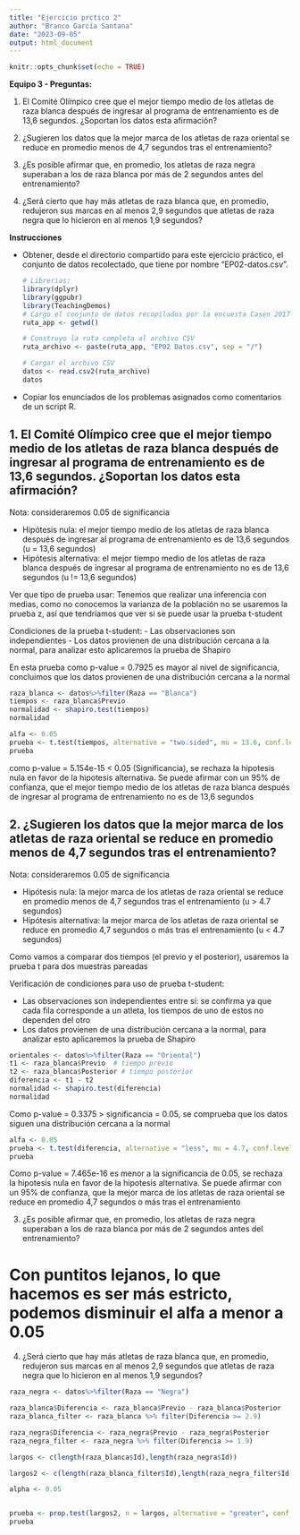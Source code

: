 ```yaml
---
title: "Ejercicio prctico 2"
author: "Branco García Santana"
date: "2023-09-05"
output: html_document
---
```


```r
knitr::opts_chunk$set(echo = TRUE)
```

**Equipo 3 - Preguntas:**

1.  El Comité Olímpico cree que el mejor tiempo medio de los atletas de raza blanca después de ingresar al programa de entrenamiento es de 13,6 segundos. ¿Soportan los datos esta afirmación?

2.  ¿Sugieren los datos que la mejor marca de los atletas de raza oriental se reduce en promedio menos de 4,7 segundos tras el entrenamiento?

3.  ¿Es posible afirmar que, en promedio, los atletas de raza negra superaban a los de raza blanca por más de 2 segundos antes del entrenamiento?

4.  ¿Será cierto que hay más atletas de raza blanca que, en promedio, redujeron sus marcas en al menos 2,9 segundos que atletas de raza negra que lo hicieron en al menos 1,9 segundos?

**Instrucciones**

-   Obtener, desde el directorio compartido para este ejercicio práctico, el conjunto de datos recolectado, que tiene por nombre "EP02-datos.csv".

    ```r
    # Librerias: 
    library(dplyr)
    library(ggpubr)
    library(TeachingDemos)
    # Cargo el conjunto de datos recopilados por la encuesta Casen 2017 en la Región Metropolitana
    ruta_app <- getwd()

    # Construyo la ruta completa al archivo CSV
    ruta_archivo <- paste(ruta_app, "EP02 Datos.csv", sep = "/")

    # Cargar el archivo CSV
    datos <- read.csv2(ruta_archivo)
    datos
    ```

-   Copiar los enunciados de los problemas asignados como comentarios de un script R.

## 1. El Comité Olímpico cree que el mejor tiempo medio de los atletas de raza blanca después de ingresar al programa de entrenamiento es de 13,6 segundos. ¿Soportan los datos esta afirmación?

Nota: consideraremos 0.05 de significancia

- Hipótesis nula: el mejor tiempo medio de los atletas de raza blanca después de ingresar al programa de entrenamiento es de 13,6 segundos (u = 13,6 segundos)
- Hipótesis alternativa: el mejor tiempo medio de los atletas de raza blanca después de ingresar al programa de entrenamiento no es de 13,6 segundos (u != 13,6 segundos)


Ver que tipo de prueba usar:
Tenemos que realizar una inferencia con medias, como no conocemos la varianza de la población no se usaremos la prueba z, así que tendríamos que ver si se puede usar la prueba t-student

Condiciones de la prueba t-student:
- Las observaciones son independientes 
- Los datos provienen de una distribución cercana a la normal, para analizar esto aplicaremos la prueba de Shapiro

En esta prueba como p-value = 0.7925 es mayor al nivel de significancia, concluimos que los datos provienen de una distribución cercana a la normal
```r
raza_blanca <- datos%>%filter(Raza == "Blanca")
tiempos <- raza_blanca$Previo
normalidad <- shapiro.test(tiempos)
normalidad
```

```r
alfa <- 0.05
prueba <- t.test(tiempos, alternative = "two.sided", mu = 13.6, conf.level = 1 - alfa)
prueba
```

como p-value = 5.154e-15 < 0.05 (Significancia), se rechaza la hipotesis nula en favor de la hipotesis alternativa. Se puede afirmar con un 95% de confianza, que el mejor tiempo medio de los atletas de raza blanca después de ingresar al programa de entrenamiento no es de 13,6 segundos



## 2. ¿Sugieren los datos que la mejor marca de los atletas de raza oriental se reduce en promedio menos de 4,7 segundos tras el entrenamiento?

Nota: consideraremos 0.05 de significancia

- Hipótesis nula: la mejor marca de los atletas de raza oriental se reduce en promedio menos de 4,7 segundos tras el entrenamiento (u > 4.7 segundos)
- Hipótesis alternativa: la mejor marca de los atletas de raza oriental se reduce en promedio 4,7 segundos o más tras el entrenamiento  (u < 4.7 segundos)

Como vamos a comparar dos tiempos (el previo y el posterior), usaremos la prueba t para dos muestras pareadas

Verificación de condiciones para uso de prueba t-student:

- Las observaciones son independientes entre sí: se confirma ya que cada fila corresponde a un atleta, los tiempos de uno de estos no dependen del otro
- Los datos provienen de una distribución cercana a la normal, para analizar esto aplicaremos la prueba de Shapiro

```r
orientales <- datos%>%filter(Raza == "Oriental")
t1 <- raza_blanca$Previo  # tiempo previo
t2 <- raza_blanca$Posterior # tiempo posterior
diferencia <- t1 - t2
normalidad <- shapiro.test(diferencia)
normalidad
```
Como p-value = 0.3375 > significancia = 0.05, se comprueba que los datos siguen una distribución cercana a la normal


```r
alfa <- 0.05
prueba <- t.test(diferencia, alternative = "less", mu = 4.7, conf.level = 1 - alfa)
prueba
```

Como p-value = 7.465e-16 es menor a la significancia de 0.05, se rechaza la hipotesis nula en favor de la hipotesis alternativa. Se puede afirmar con un 95% de confianza, que la mejor marca de los atletas de raza oriental se reduce en promedio 4,7 segundos o más tras el entrenamiento


3.  ¿Es posible afirmar que, en promedio, los atletas de raza negra superaban a los de raza blanca por más de 2 segundos antes del entrenamiento?


# Con puntitos lejanos, lo que hacemos es ser más estricto, podemos disminuir el alfa a menor a 0.05

4.  ¿Será cierto que hay más atletas de raza blanca que, en promedio, redujeron sus marcas en al menos 2,9 segundos que atletas de raza negra que lo hicieron en al menos 1,9 segundos?


```r

raza_negra <- datos%>%filter(Raza == "Negra")

raza_blanca$Diferencia <- raza_blanca$Previo - raza_blanca$Posterior
raza_blanca_filter <- raza_blanca %>% filter(Diferencia >= 2.9)

raza_negra$Diferencia <- raza_negra$Previo - raza_negra$Posterior
raza_negra_filter <- raza_negra %>% filter(Diferencia >= 1.9)

largos <- c(length(raza_blanca$Id),length(raza_negra$Id))

largos2 <- c(length(raza_blanca_filter$Id),length(raza_negra_filter$Id))

alpha <- 0.05


prueba <- prop.test(largos2, n = largos, alternative = "greater", conf.level = 1 - alpha)
prueba

```


